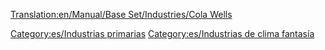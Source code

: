 [[Translation:en/Manual/Base Set/Industries/Cola Wells]]

{{es/Industrias| nombre = Pozos de cola
| imagen = en/ColaWells.png
| climas = [[es/Manual/Clima|Fantasía]]
| acepta = Nada
| produce= [[es/Manual/Base Set/Cargos/Cola|Cola]]
| notas  = No existe en otros [[es/Manual/Clima|climas]]
}}


[[Category:es/Industrias primarias]]
[[Category:es/Industrias de clima fantasía]]